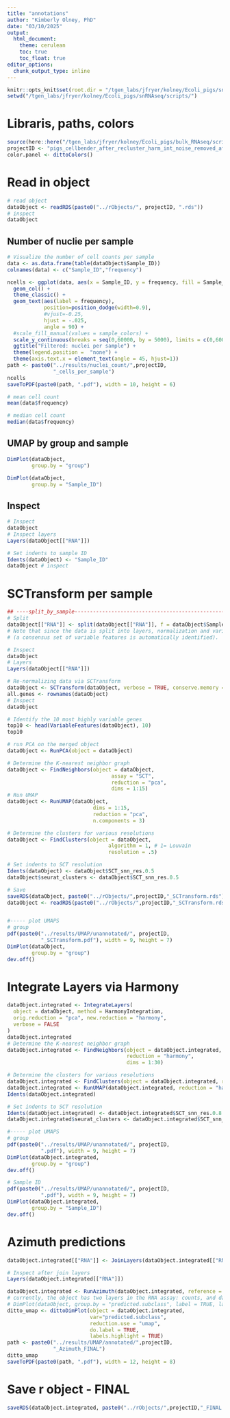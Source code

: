 ```yaml
---
title: "annotations"
author: "Kimberly Olney, PhD"
date: "03/10/2025"
output:
  html_document:
    theme: cerulean
    toc: true
    toc_float: true
editor_options: 
  chunk_output_type: inline
---
```



```r
knitr::opts_knit$set(root.dir = "/tgen_labs/jfryer/kolney/Ecoli_pigs/snRNAseq/scripts/")
setwd("/tgen_labs/jfryer/kolney/Ecoli_pigs/snRNAseq/scripts/")
```

# Libraris, paths, colors
```r
source(here::here("/tgen_labs/jfryer/kolney/Ecoli_pigs/bulk_RNAseq/scripts/", "file_paths_and_colours.R"))
projectID <- "pigs_cellbender_after_recluster_harm_int_noise_removed_after_annotation"
color.panel <- dittoColors()
```

# Read in object
```r
# read object
dataObject <- readRDS(paste0("../rObjects/", projectID, ".rds"))
# inspect
dataObject
```

## Number of nuclie per sample
```r
# Visualize the number of cell counts per sample
data <- as.data.frame(table(dataObject$Sample_ID))
colnames(data) <- c("Sample_ID","frequency")

ncells <- ggplot(data, aes(x = Sample_ID, y = frequency, fill = Sample_ID)) + 
  geom_col() +
  theme_classic() +
  geom_text(aes(label = frequency), 
            position=position_dodge(width=0.9), 
            #vjust=-0.25, 
            hjust = -.025,
            angle = 90) +
  #scale_fill_manual(values = sample_colors) + 
  scale_y_continuous(breaks = seq(0,60000, by = 5000), limits = c(0,60000)) +
  ggtitle("Filtered: nuclei per sample") +
  theme(legend.position =  "none") + 
  theme(axis.text.x = element_text(angle = 45, hjust=1))
path <- paste0("../results/nuclei_count/",projectID, 
               "_cells_per_sample")
ncells
saveToPDF(paste0(path, ".pdf"), width = 10, height = 6)

# mean cell count 
mean(data$frequency)

# median cell count 
median(data$frequency)
```

## UMAP by group and sample
```r
DimPlot(dataObject,
        group.by = "group")

DimPlot(dataObject,
        group.by = "Sample_ID")
```

## Inspect
```r
# Inspect 
dataObject
# Inspect layers
Layers(dataObject[["RNA"]])

# Set indents to sample ID
Idents(dataObject) <- "Sample_ID"
dataObject # inspect
```

# SCTransform per sample
```r
## ----split_by_sample-----------------------------------------------------------------------------------------------------
# Split
dataObject[["RNA"]] <- split(dataObject[["RNA"]], f = dataObject$Sample_ID)
# Note that since the data is split into layers, normalization and variable feature identification is performed for each sample independently 
# (a consensus set of variable features is automatically identified).

# Inspect
dataObject
# Layers
Layers(dataObject[["RNA"]])

# Re-normalizing data via SCTransform
dataObject <- SCTransform(dataObject, verbose = TRUE, conserve.memory = TRUE)
all.genes <- rownames(dataObject)
# Inspect 
dataObject

# Identify the 10 most highly variable genes
top10 <- head(VariableFeatures(dataObject), 10)
top10

# run PCA on the merged object
dataObject <- RunPCA(object = dataObject)

# Determine the K-nearest neighbor graph
dataObject <- FindNeighbors(object = dataObject, 
                                  assay = "SCT", 
                                  reduction = "pca",
                                  dims = 1:15)
# Run UMAP
dataObject <- RunUMAP(dataObject,
                            dims = 1:15,
                            reduction = "pca",
                            n.components = 3) 

# Determine the clusters for various resolutions
dataObject <- FindClusters(object = dataObject,
                                 algorithm = 1, # 1= Louvain
                                 resolution = .5)

# Set indents to SCT resolution 
Idents(dataObject) <- dataObject$SCT_snn_res.0.5
dataObject$seurat_clusters <- dataObject$SCT_snn_res.0.5

# Save 
saveRDS(dataObject, paste0("../rObjects/",projectID,"_SCTransform.rds"))
dataObject <- readRDS(paste0("../rObjects/",projectID,"_SCTransform.rds"))


#----- plot UMAPS
# group 
pdf(paste0("../results/UMAP/unannotated/", projectID,
           "_SCTransform.pdf"), width = 9, height = 7)
DimPlot(dataObject,
        group.by = "group")
dev.off()
```

# Integrate Layers via Harmony
```r
dataObject.integrated <- IntegrateLayers(
  object = dataObject, method = HarmonyIntegration,
  orig.reduction = "pca", new.reduction = "harmony",
  verbose = FALSE
)
dataObject.integrated
# Determine the K-nearest neighbor graph
dataObject.integrated <- FindNeighbors(object = dataObject.integrated, 
                                       reduction = "harmony", 
                                       dims = 1:30)

# Determine the clusters for various resolutions
dataObject.integrated <- FindClusters(object = dataObject.integrated, resolution = 0.8)
dataObject.integrated <- RunUMAP(dataObject.integrated, reduction = "harmony", dims = 1:30)
Idents(dataObject.integrated) 

# Set indents to SCT resolution 
Idents(dataObject.integrated) <- dataObject.integrated$SCT_snn_res.0.8
dataObject.integrated$seurat_clusters <- dataObject.integrated$SCT_snn_res.0.8

#----- plot UMAPS
# group 
pdf(paste0("../results/UMAP/unannotated/", projectID,
           ".pdf"), width = 9, height = 7)
DimPlot(dataObject.integrated,
        group.by = "group")
dev.off()

# Sample ID
pdf(paste0("../results/UMAP/unannotated/", projectID,
           ".pdf"), width = 9, height = 7)
DimPlot(dataObject.integrated,
        group.by = "Sample_ID")
dev.off()
```
# Azimuth predictions
```r
dataObject.integrated[["RNA"]] <- JoinLayers(dataObject.integrated[["RNA"]])

# Inspect after join layers
Layers(dataObject.integrated[["RNA"]])

dataObject.integrated <- RunAzimuth(dataObject.integrated, reference = "humancortexref")
# currently, the object has two layers in the RNA assay: counts, and data
# DimPlot(dataObject, group.by = "predicted.subclass", label = TRUE, label.size = 3) + NoLegend()
ditto_umap <- dittoDimPlot(object = dataObject.integrated,
                           var="predicted.subclass",
                           reduction.use = "umap",
                           do.label = TRUE,
                           labels.highlight = TRUE)
path <- paste0("../results/UMAP/annotated/",projectID,
               "_Azimuth_FINAL")
ditto_umap
saveToPDF(paste0(path, ".pdf"), width = 12, height = 8)
```

# Save r object - FINAL
```r
saveRDS(dataObject.integrated, paste0("../rObjects/",projectID,"_FINAL.rds"))
```